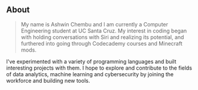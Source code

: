 ## About

> My name is Ashwin Chembu and I am currently a Computer Engineering student at UC Santa Cruz. My interest in coding began with holding conversations with Siri and realizing its potential, and furthered into going through Codecademy courses and Minecraft mods.

I've experimented with a variety of programming languages and built interesting projects with them. I hope to explore and contribute to the fields of data analytics, machine learning and cybersecurity by joining the workforce and building new tools.
